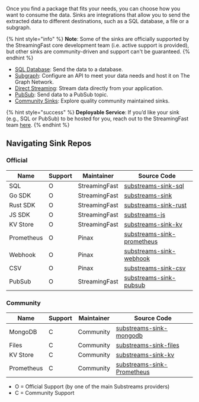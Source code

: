 Once you find a package that fits your needs, you can choose how you want to consume the data. Sinks are integrations that allow you to send the extracted data to different destinations, such as a SQL database, a file or a subgraph. 

{% hint style="info" %}
**Note**: Some of the sinks are officially supported by the StreamingFast core development team (i.e. active support is provided), but other sinks are community-driven and support can't be guaranteed. 
{% endhint %}

- [SQL Database](https://docs.substreams.dev/how-to-guides/sinks/sql-sink): Send the data to a database.
- [Subgraph](./sps/introduction.mdx): Configure an API to meet your data needs and host it on The Graph Network.
- [Direct Streaming](https://docs.substreams.dev/how-to-guides/sinks/stream): Stream data directly from your application.
- [PubSub](https://docs.substreams.dev/how-to-guides/sinks/community-sinks): Send data to a PubSub topic.
- [Community Sinks](https://docs.substreams.dev/how-to-guides/sinks/community-sinks): Explore quality community maintained sinks. 

{% hint style="success" %}
**Deployable Service**: If you’d like your sink (e.g., SQL or PubSub) to be hosted for you, reach out to the StreamingFast team [here](mailto:sales@streamingfast.io). 
{% endhint %}

## Navigating Sink Repos

### Official

| Name      | Support | Maintainer       | Source Code |
|-----------|---------|------------------|-------------|
| SQL       | O       | StreamingFast    |[substreams-sink-sql](https://github.com/streamingfast/substreams-sink-sql)|
| Go SDK    | O       | StreamingFast    |[substreams-sink](https://github.com/streamingfast/substreams-sink)|
| Rust SDK  | O       | StreamingFast    |[substreams-sink-rust](https://github.com/streamingfast/substreams-sink-rust)|
| JS SDK    | O       | StreamingFast    |[substreams-js](https://github.com/substreams-js/substreams-js)|
| KV Store  | O       | StreamingFast    |[substreams-sink-kv](https://github.com/streamingfast/substreams-sink-kv)|
| Prometheus| O       | Pinax            |[substreams-sink-prometheus](https://github.com/pinax-network/substreams-sink-prometheus)|
| Webhook   | O       | Pinax            |[substreams-sink-webhook](https://github.com/pinax-network/substreams-sink-webhook)|
| CSV       | O       | Pinax            |[substreams-sink-csv](https://github.com/pinax-network/substreams-sink-csv)|
| PubSub    | O       | StreamingFast    |[substreams-sink-pubsub](https://github.com/streamingfast/substreams-sink-pubsub)|

### Community

| Name      | Support | Maintainer       | Source Code |
|-----------|---------|------------------|-------------|
| MongoDB   | C       | Community        |[substreams-sink-mongodb](https://github.com/streamingfast/substreams-sink-mongodb)|
| Files     | C       | Community        |[substreams-sink-files](https://github.com/streamingfast/substreams-sink-files)|
| KV Store  | C       | Community        |[substreams-sink-kv](https://github.com/streamingfast/substreams-sink-kv)|
| Prometheus| C       | Community        |[substreams-sink-Prometheus](https://github.com/pinax-network/substreams-sink-prometheus)|

* O = Official Support (by one of the main Substreams providers)
* C = Community Support